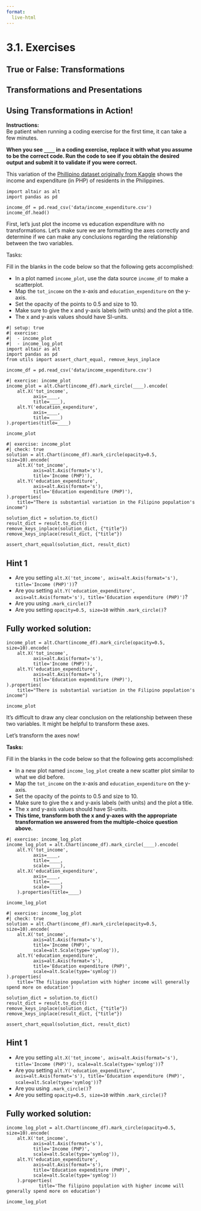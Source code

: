 ```yaml
---
format:
  live-html
---
```


<script src='../../src/quiz.js'></script>  <!-- Only needed once per page -->

# 3.1. Exercises

## True or False: Transformations

<div id='mcq1'></div> 
<script>
    generateQuiz(
        'mcq1',
        'True or False',
        'Filtering and clipping is appropriate to see a variation in certain areas of your data.',
        {
        'True': 'You’ve been paying attention here! It’s important to know that we should be careful when we do this, as sometimes we risk inflating differences among categories or measures.',
        'False': 'Although we should be careful when we do this, as sometimes we risk inflating differences among categories or measures but sometimes we need to see values within a certain range to identify any variable or relationships within the data.'
        },
        'True',
    );
</script>

<div id='mcq2'></div> 
<script>
    generateQuiz(
        'mcq2',
        'True or False',
        'Large outliers in the data can mask trends within the data.',
        {
        'True': '',
        'False': 'Sometimes a large value can affect the scale on an axis and make it difficult to identify and relationships or trends occurring in the data.'
        },
        'True',
    );
</script>

<div id='mcq3'></div> 
<script>
    generateQuiz(
        'mcq3',
        'True or False',
        'Log transforming an axis is a good option to use if there is a large range of values to displayed that incorporates zero and you don’t want to compress the smaller values into the bottom of the graph.',
        {
        'True': 'The first part is true, however, log transforming does not work with values of 0 which would result in a value of -∞.',
        'False': ''
        },
        'False',
    );
</script>

## Transformations and Presentations

<div id='mcq4'></div> 
<script>
    generateQuiz(
        'mcq4',
        'Question 1',
        'Which of the following arguments will exclude points from a plot?',
        {
        '<code>clip</code>': '',
        '<code>scale</code>': 'We can use <code>.Scale()</code> and the <code>domain</code> argument to specify the domain of the plot axes but that does not stop the data points from appearing.',
        '<code>domain</code>': 'Although this specifies the domain for the plot, the points will still be displayed if you do not clip the plot.',
        '<code>filter</code>': 'This is not an argument with Altair.'
        },
        '<code>clip</code>',
    );
</script>

<div id='mcq5'></div> 
<script>
    generateQuiz(
        'mcq5',
        'Question 2',
        'How do you add interactivity to a plot?',
        {
        '<code>interactive=True</code>': 'You would need something more than an argument. Perhaps a method?',
        '<code>.interactivity()</code>': 'Close but not quite! You are on the right track with a method.',
        '<code>.interactive()</code>': '',
        '<code>.active()</code>': 'You are right that it’s a method but not the correct one.'
        },
        '<code>.interactive()</code>',
    );
</script>

## Using Transformations in Action!

**Instructions:**    
Be patient when running a coding exercise for the first time, it can take a few minutes. 

**When you see `____` in a coding exercise, replace it with what you assume to be the correct code. Run the code to see if you obtain the desired output
and submit it to validate if you were correct.**


This variation of the [Phillipino dataset originally from Kaggle](https://www.kaggle.com/grosvenpaul/family-income-and-expenditure) shows the income and expenditure (in PHP) of residents in the Philippines.

```pyodide
import altair as alt
import pandas as pd

income_df = pd.read_csv('data/income_expenditure.csv')
income_df.head()
```

First, let's just plot the income vs education expenditure with no transformations. Let's make sure we are formatting the axes correctly and determine if we can make any conclusions regarding the relationship between the two variables.

Tasks: 

Fill in the blanks in the code below so that the following gets accomplished:

- In a plot named `income_plot`, use the data source `income_df` to make a scatterplot. 
- Map the `tot_income` on the x-axis and `education_expenditure` on the y-axis. 
- Set the opacity of the points to 0.5 and size to 10.
- Make sure to give the x and y-axis labels (with units) and the plot a title.
- The x and y-axis values should have SI-units. 

```pyodide
#| setup: true
#| exercise: 
#|  - income_plot
#|  - income_log_plot
import altair as alt
import pandas as pd
from utils import assert_chart_equal, remove_keys_inplace

income_df = pd.read_csv('data/income_expenditure.csv')
```

```pyodide
#| exercise: income_plot
income_plot = alt.Chart(income_df).mark_circle(____).encode(
    alt.X('tot_income',
          axis=____,
          title=____),
    alt.Y('education_expenditure',
          axis=____,
          title=____)
).properties(title=____)

income_plot
```

```pyodide
#| exercise: income_plot
#| check: true
solution = alt.Chart(income_df).mark_circle(opacity=0.5, size=10).encode(
    alt.X('tot_income',
          axis=alt.Axis(format='s'),
          title='Income (PHP)'),
    alt.Y('education_expenditure',
          axis=alt.Axis(format='s'),
          title='Education expenditure (PHP)'),
).properties(
    title="There is substantial variation in the Filipino population's income")

solution_dict = solution.to_dict()
result_dict = result.to_dict()
remove_keys_inplace(solution_dict, {"title"})
remove_keys_inplace(result_dict, {"title"})

assert_chart_equal(solution_dict, result_dict)
```

:::: { .hint exercise="income_plot"}
::: { .callout-note collapse="false"}

## Hint 1

- Are you setting `alt.X('tot_income', axis=alt.Axis(format='s'), title='Income (PHP)'))`?
- Are you setting `alt.Y('education_expenditure', axis=alt.Axis(format='s'), title='Education expenditure (PHP)')`?
- Are you using `.mark_circle()`?
- Are you setting `opacity=0.5, size=10` within `.mark_circle()`?

:::
::::

:::: { .solution exercise="income_plot" }
::: { .callout-tip collapse="false"}

## Fully worked solution:

```pyodide
income_plot = alt.Chart(income_df).mark_circle(opacity=0.5, size=10).encode(
    alt.X('tot_income',
          axis=alt.Axis(format='s'),
          title='Income (PHP)'),
    alt.Y('education_expenditure',
          axis=alt.Axis(format='s'),
          title='Education expenditure (PHP)'),
).properties(
    title="There is substantial variation in the Filipino population's income")

income_plot
```

:::
::::


It’s difficult to draw any clear conclusion on the relationship between these two variables. It might be helpful to transform these axes.

<div id='mcq6'></div> 
<script>
    generateQuiz(
        'mcq6',
        'Question',
        'Which type of transformation do you think would be the best fitting here?',
        {
        'Logarithmic, <code>alt.Scale(type="log")</code>': 'Are you sure? Some people may spend 0 PHP on education.',
        'Symmetric Logarithmic, <code>alt.Scale(type="symlog")</code>': 'You got it! <code>Symlog</code> is best here since some people spend 0 PHP on education.',
        'Exponential, <code>alt.Scale(type="pow", exponent=2)</code>': 'Maybe it’s a good idea to refer to the notes.',
        'Square Root, <code>alt.Scale(type="sqrt")</code>': 'It doesn’t make sense to have negative income or expenditures in this situation.'
        },
        'Symmetric Logarithmic, <code>alt.Scale(type="symlog")</code>',
    );
</script>


</choice>


Let's transform the axes now!

**Tasks:**

Fill in the blanks in the code below so that the following gets accomplished:

- In a new plot named `income_log_plot` create a new scatter plot similar to what we did before. 
- Map the `tot_income` on the x-axis and `education_expenditure` on the y-axis. 
- Set the opacity of the points to 0.5 and size to 10.
- Make sure to give the x and y-axis labels (with units) and the plot a title.
- The x and y-axis values should have SI-units. 
- **This time, transform both the x and y-axes with the appropriate transformation we answered from the multiple-choice question above.** 

```pyodide
#| exercise: income_log_plot
income_log_plot = alt.Chart(income_df).mark_circle(____).encode(
    alt.Y('tot_income',
          axis=____,
          title=____,
          scale=____),
    alt.X('education_expenditure',
          axis=____,
          title=____,
          scale=____)
    ).properties(title=____)

income_log_plot
```

```pyodide
#| exercise: income_log_plot
#| check: true
solution = alt.Chart(income_df).mark_circle(opacity=0.5, size=10).encode(
    alt.X('tot_income',
          axis=alt.Axis(format='s'),
          title='Income (PHP)',
          scale=alt.Scale(type='symlog')),
    alt.Y('education_expenditure',
          axis=alt.Axis(format='s'),
          title='Education expenditure (PHP)',
          scale=alt.Scale(type='symlog'))
).properties(
    title='The filipino population with higher income will generally spend more on education')

solution_dict = solution.to_dict()
result_dict = result.to_dict()
remove_keys_inplace(solution_dict, {"title"})
remove_keys_inplace(result_dict, {"title"})

assert_chart_equal(solution_dict, result_dict)
```

:::: { .hint exercise="income_log_plot"}
::: { .callout-note collapse="false"}

## Hint 1

- Are you setting `alt.X('tot_income', axis=alt.Axis(format='s'), title='Income (PHP)'), scale=alt.Scale(type='symlog'))`?
- Are you setting `alt.Y('education_expenditure', axis=alt.Axis(format='s'), title='Education expenditure (PHP)', scale=alt.Scale(type='symlog'))`?
- Are you using `.mark_circle()`?
- Are you setting `opacity=0.5, size=10` within `.mark_circle()`?

:::
::::

:::: { .solution exercise="income_log_plot" }
::: { .callout-tip collapse="false"}

## Fully worked solution:

```pyodide
income_log_plot = alt.Chart(income_df).mark_circle(opacity=0.5, size=10).encode(
    alt.X('tot_income',
          axis=alt.Axis(format='s'),
          title='Income (PHP)',
          scale=alt.Scale(type='symlog')),
    alt.Y('education_expenditure',
          axis=alt.Axis(format='s'),
          title='Education expenditure (PHP)',
          scale=alt.Scale(type='symlog'))
    ).properties(
            title='The filipino population with higher income will generally spend more on education')

income_log_plot
```

:::
::::

<div id='mcq7'></div> 
<script>
    generateQuiz(
        'mcq7',
        'Question',
        'What type of relationship is there between income and education expenditure now?',
        {
        'Positive': 'There appears to be an upward slope between the data points.',
        'Negative': 'Are you sure here? Maybe take a look at the direction the points are forming (low to high?).',
        'No Relationship': 'There appears to be some sort of relationship between the variables, maybe take a look at the direction the points are forming (low to high?).'
        },
        'Positive',
    );
</script>